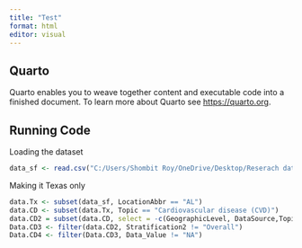 ---
title: "Test"
format: html
editor: visual
---

## Quarto

Quarto enables you to weave together content and executable code into a finished document. To learn more about Quarto see <https://quarto.org>.

## Running Code

Loading the dataset

```{r}
data_sf <- read.csv("C:/Users/Shombit Roy/OneDrive/Desktop/Reserach data/Rates_and_Trends_in_Heart_Disease_and_Stroke_Mortality_Among_US_Adults__35___by_County__Age_Group__Race_Ethnicity__and_Sex___2000-2019_20240208.csv")
```

Making it Texas only

```{r}
data.Tx <- subset(data_sf, LocationAbbr == "AL")
data.CD <- subset(data.Tx, Topic == "Cardiovascular disease (CVD)")
data.CD2 = subset(data.CD, select = -c(GeographicLevel, DataSource,Topic, Data_Value_Type,Data_Value_Footnote_Symbol,Data_Value_Footnote, Confidence_limit_High,Confidence_limit_Low, StratificationCategory1, StratificationCategory2, StratificationCategory3))
Data.CD3 <- filter(data.CD2, Stratification2 != "Overall")
Data.CD4 <- filter(Data.CD3, Data_Value != "NA")
```
